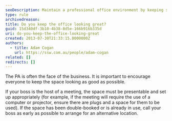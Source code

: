 ```yaml
---
seoDescription: Maintain a professional office environment by keeping spaces clean and organized to ensure a positive impression for clients and colleagues.
type: rule
archivedreason:
title: Do you keep the office looking great?
guid: 15d340df-3b10-4b38-8d5e-166b916b335d
uri: do-you-keep-the-office-looking-great
created: 2013-07-30T21:33:15.0000000Z
authors:
  - title: Adam Cogan
    url: https://ssw.com.au/people/adam-cogan
related: []
redirects: []
---
```


The PA is often the face of the business. It is important to encourage everyone to keep the space looking as good as possible.

If your boss is the host of a meeting, the space must be presentable and set up appropriately (for example, if the meeting will require the use of a computer or projector, ensure there are plugs and a space for them to be used).
If the space has been double-booked or is already in use, call your boss as early as possible to arrange for an alternative location.
